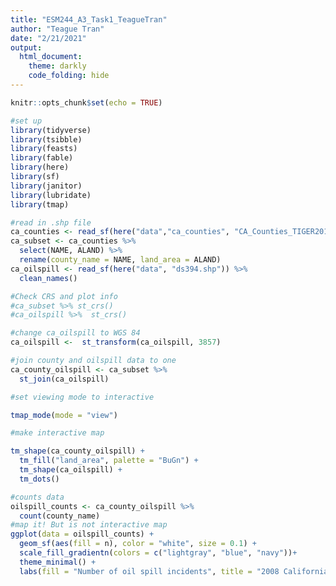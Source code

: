 ```yaml
---
title: "ESM244_A3_Task1_TeagueTran"
author: "Teague Tran"
date: "2/21/2021"
output: 
  html_document:
    theme: darkly
    code_folding: hide
---
```


```r
knitr::opts_chunk$set(echo = TRUE)
```

```r
#set up
library(tidyverse)
library(tsibble)
library(feasts)
library(fable)
library(here)
library(sf)
library(janitor)
library(lubridate)
library(tmap)

#read in .shp file
ca_counties <- read_sf(here("data","ca_counties", "CA_Counties_TIGER2016.shp"))
ca_subset <- ca_counties %>% 
  select(NAME, ALAND) %>% 
  rename(county_name = NAME, land_area = ALAND)
ca_oilspill <- read_sf(here("data", "ds394.shp")) %>% 
  clean_names()
```
```r
#Check CRS and plot info
#ca_subset %>% st_crs()
#ca_oilspill %>%  st_crs()

#change ca_oilspill to WGS 84
ca_oilspill <-  st_transform(ca_oilspill, 3857)

#join county and oilspill data to one
ca_county_oilspill <- ca_subset %>% 
  st_join(ca_oilspill)
```


```r
#set viewing mode to interactive

tmap_mode(mode = "view")

#make interactive map

tm_shape(ca_county_oilspill) + 
  tm_fill("land_area", palette = "BuGn") + 
  tm_shape(ca_oilspill) +
  tm_dots()
```

```r
#counts data 
oilspill_counts <- ca_county_oilspill %>% 
  count(county_name)
#map it! But is not interactive map 
ggplot(data = oilspill_counts) +
  geom_sf(aes(fill = n), color = "white", size = 0.1) +
  scale_fill_gradientn(colors = c("lightgray", "blue", "navy"))+
  theme_minimal() +
  labs(fill = "Number of oil spill incidents", title = "2008 California Oil Spill County Heat Map") 
```

